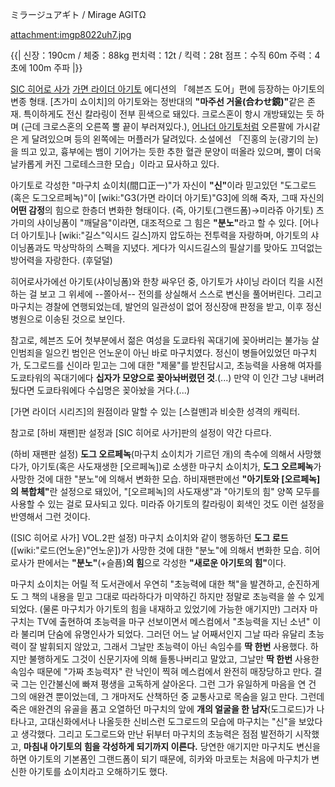 ミラージュアギト / Mirage AGITΩ

attachment:imgp8022uh7.jpg

{{|
신장：190cm / 체중：88kg
펀치력：12t / 킥력：28t
점프：수직 60m
주력：4초에 100m 주파
|}}

[[SIC 히어로 사가]] [[가면 라이더 아기토]] 에디션의 「헤븐즈 도어」편에 등장하는 아기토의 변종 형태. [츠가미 쇼이치]의 아기토와는 정반대의 '''"마주선 거울(合わせ鏡)"'''같은 존재. 특이하게도 전신 칼라링이 전부 흰색으로 돼있다. 크로스혼이 항시 개방돼있는 듯 하며 (근데 크로스혼의 오른쪽 뿔 끝이 부러져있다.), [[어나더 아기토]]처럼 오른팔에 가시같은 게 달려있으며 등의 왼쪽에는 머플러가 달려있다. 소설에선 「진홍의 눈(광기의 눈)을 띄고 있고, 흉부에는 뱀이 기어가는 듯한 추한 혈관 문양이 떠올라 있으며, 뿔이 더욱 날카롭게 커진 그로테스크한 모습」이라고 묘사하고 있다. 

아기토로 각성한 "마구치 쇼이치(間口正一)"가 자신이 '''"신"'''이라 믿고있던 "도그로드(혹은 도그오르페녹)"이 [wiki:"G3(가면 라이더 아기토)"G3]에 의해 죽자, 그때 자신의 '''어떤 감정'''의 힘으로 한층더 변화한 형태이다. (즉, 아기토(그랜드폼)→미라쥬 아기토) 츠가미의 샤이닝폼이 "깨달음"이라면, 대조적으로 그 힘은 '''"분노"'''라고 할 수 있다. [어나더 아기토]나 [wiki:"길스"익시드 길스]까지 압도하는 전투력을 자랑하며, 아기토의 샤이닝폼과도 막상막하의 스펙을 지녔다. 게다가 익시드길스의 필살기를 맞아도 끄덕없는 방어력을 자랑한다. (후덜덜)

히어로사가에선 아기토(샤이닝폼)와 한창 싸우던 중, 아기토가 샤이닝 라이더 킥을 시전하는 걸 보고 그 위세에 --쫄아서-- 전의를 상실해서 스스로 변신을 풀어버린다. 그리고 마구치는 경찰에 연행되었는데, 발언의 일관성이 없어 정신장애 판정을 받고, 이후 정신병원으로 이송된 것으로 보인다.

참고로, 헤븐즈 도어 첫부분에서 젊은 여성을 도쿄타워 꼭대기에 꽂아버리는 불가능 살인범죄을 일으킨 범인은 언노운이 아닌 바로 마구치였다. 정신이 병들어있었던 마구치가, 도그로드를 신이라 믿고는 그에 대한 "제물"를 받친답시고, 초능력을 사용해 여자를 도쿄타워의 꼭대기에다 '''십자가 모양으로 꽂아놔버렸던 것'''.(...) 만약 이 인간 그냥 내버려뒀다면 도쿄타워에다 수십명은 꽂아놨을 거다.(...) 
 
[가면 라이더 시리즈]의 원점이라 말할 수 있는 [스컬맨]과 비슷한 성격의 캐릭터.

참고로 [하비 재팬]판 설정과 [SIC 히어로 사가]판의 설정이 약간 다르다.

(하비 재팬판 설정) '''도그 오르페녹'''(마구치 쇼이치가 기르던 개)의 촉수에 의해서 사망했다가, 아기토(혹은 사도재생한 [오르페녹])로 소생한 마구치 쇼이치가, '''도그 오르페녹'''가 사망한 것에 대한 "분노"에 의해서 변화한 모습. 하비재팬판에선 '''"아기토와 [오르페녹]의 복합체"'''란 설정으로 돼있어, "[오르페녹]의 사도재생"과 "아기토의 힘" 양쪽 모두를 사용할 수 있는 걸로 묘사되고 있다. 미라쥬 아기토의 칼라링이 회색인 것도 이런 설정을 반영해서 그런 것이다.

([SIC 히어로 사가] VOL.2판 설정) 마구치 쇼이치와 같이 행동하던 '''도그 로드'''([wiki:"로드(언노운)"언노운])가 사망한 것에 대한 "분노"에 의해서 변화한 모습. 히어로사가 판에서는 '''"분노"'''(+슬픔)'''의 힘'''으로 각성한 '''"새로운 아기토의 힘"'''이다. 

마구치 쇼이치는 어릴 적 도서관에서 우연히 "초능력에 대한 책"을 발견하고, 순진하게도 그 책의 내용을 믿고 그대로 따라하다가 미약하긴 하지만 정말로 초능력을 쓸 수 있게 되었다. (물론 마구치가 아기토의 힘을 내재하고 있었기에 가능한 애기지만) 그러자 마구치는 TV에 출현하여 초능력을 마구 선보이면서 메스컴에서 "초능력을 지닌 소년" 이라 불리며 단숨에 유명인사가 되었다. 그러던 어느 날 어째서인지 그날 따라 유달리 초능력이 잘 발휘되지 않았고, 그래서 그날만 초능력이 아닌 속임수를 '''딱 한번''' 사용했다. 하지만 불행하게도 그것이 신문기자에 의해 들통나버리고 말았고, 그날만 '''딱 한번''' 사용한 속임수 때문에 "가짜 초능력자" 란 낙인이 찍혀 메스컴에서 완전히 매장당하고 만다. 결국 그는 인간불신에 빠져 평생을 고독하게 살아온다. 그런 그가 유일하게 마음을 연 건 그의 애완견 뿐이었는데, 그 개마저도 산책하던 중 교통사고로 목숨을 잃고 만다. 그런데 죽은 애완견의 유골을 품고 오열하던 마구치의 앞에 '''개의 얼굴을 한 남자'''(도그로드)가 나타나고, 고대신화에서나 나올듯한 신비스런 도그로드의 모습에 마구치는 "신"을 보았다고 생각했다. 그리고 도그로드와 만난 뒤부터 마구치의 초능력은 점점 발전하기 시작했고, '''마침내 아기토의 힘을 각성하게 되기까지 이른다.''' 당연한 애기지만 마구치도 변신을 하면 아기토의 기본폼인 그랜드폼이 되기 때문에, 히카와 마코토는 처음에 마구치가 변신한 아기토를 쇼이치라고 오해하기도 했다.
